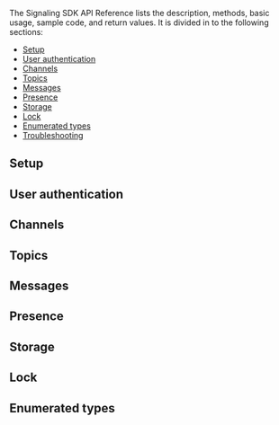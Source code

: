 <PlatformWrapper platform="ios, macos">

The Signaling SDK API Reference lists the description, methods, basic usage, sample code, and return values. It is divided in to the following sections:

* [Setup](#setup)
* [User authentication](#user-authentication)
* [Channels](#channels)
* [Topics](#topics)
* [Messages](#messages)
* [Presence](#presence)
* [Storage](#storage)
* [Lock](#lock)
* [Enumerated types](#enumerated-types)
* [Troubleshooting](#troubleshooting)

## Setup
<Configuration ag_platform='ios' />

## User authentication
<UserAuthentication ag_platform='ios' />

## Channels
<Channels ag_platform='ios' />

## Topics
<Topics ag_platform='ios' />

## Messages
<Messages ag_platform='ios' />

## Presence
<Presence ag_platform='ios' />

## Storage
<Storage ag_platform='ios' />

## Lock
<Lock ag_platform='ios' />

## Enumerated types
<Enums ag_platform='ios' />

<Troubleshooting ag_platform='ios' />

</PlatformWrapper>